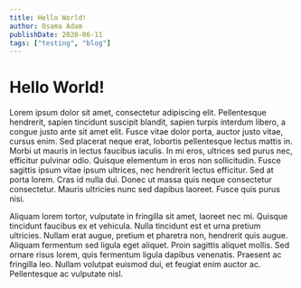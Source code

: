 ```yaml
---
title: Hello World!
author: Osama Adam
publishDate: 2020-06-11
tags: ["testing", "blog"]
---
```



# Hello World!

Lorem ipsum dolor sit amet, consectetur adipiscing elit. Pellentesque hendrerit,
sapien tincidunt suscipit blandit, sapien turpis interdum libero, a congue justo
ante sit amet elit. Fusce vitae dolor porta, auctor justo vitae, cursus enim. Sed
placerat neque erat, lobortis pellentesque lectus mattis in. Morbi ut mauris in lectus
faucibus iaculis. In mi eros, ultrices sed purus nec, efficitur pulvinar odio. Quisque
elementum in eros non sollicitudin. Fusce sagittis ipsum vitae ipsum ultrices, nec
hendrerit lectus efficitur. Sed at porta lorem. Cras id nulla dui. Donec ut massa
quis neque consectetur consectetur. Mauris ultricies nunc sed dapibus laoreet. Fusce
quis purus nisi.

Aliquam lorem tortor, vulputate in fringilla sit amet, laoreet nec mi. Quisque tincidunt faucibus ex et vehicula. Nulla tincidunt est et urna pretium ultricies. Nullam erat augue, pretium et pharetra non, hendrerit quis augue. Aliquam fermentum sed ligula eget aliquet. Proin sagittis aliquet mollis. Sed ornare risus lorem, quis fermentum ligula dapibus venenatis. Praesent ac fringilla leo. Nullam volutpat euismod dui, et feugiat enim auctor ac. Pellentesque ac vulputate nisl.

